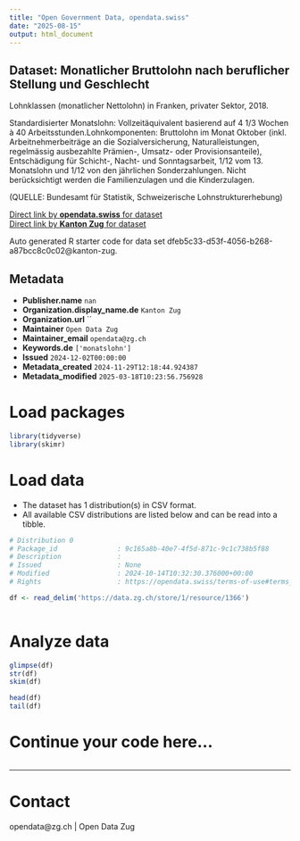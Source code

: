 ```yaml
---
title: "Open Government Data, opendata.swiss"
date: "2025-08-15"
output: html_document
---
```


## Dataset: Monatlicher Bruttolohn nach beruflicher Stellung und Geschlecht

Lohnklassen (monatlicher Nettolohn) in Franken, privater Sektor, 2018.

Standardisierter Monatslohn: Vollzeitäquivalent basierend auf 4 1/3 Wochen à 40 Arbeitsstunden.Lohnkomponenten: Bruttolohn im Monat Oktober (inkl. Arbeitnehmerbeiträge an die Sozialversicherung, Naturalleistungen, regelmässig ausbezahlte Prämien-, Umsatz- oder Provisionsanteile), Entschädigung für Schicht-, Nacht- und Sonntagsarbeit, 1/12 vom 13. Monatslohn und 1/12 von den jährlichen Sonderzahlungen. Nicht berücksichtigt werden die Familienzulagen und die Kinderzulagen.

(QUELLE: Bundesamt für Statistik, Schweizerische Lohnstrukturerhebung)

[Direct link by **opendata.swiss** for dataset](https://opendata.swiss/de/dataset/monatlicher-bruttolohn-nach-beruflicher-stellung-und-geschlecht)<br>
[Direct link by **Kanton Zug** for dataset](https://www.zg.ch/behoerden/gesundheitsdirektion/statistikfachstelle/themen/arbeitsmarkt/lohn)

Auto generated R starter code for data set dfeb5c33-d53f-4056-b268-a87bcc8c0c02@kanton-zug.

## Metadata

- **Publisher.name** `nan`
- **Organization.display_name.de** `Kanton Zug`
- **Organization.url** ``
- **Maintainer** `Open Data Zug`
- **Maintainer_email** `opendata@zg.ch`
- **Keywords.de** `['monatslohn']`
- **Issued** `2024-12-02T00:00:00`
- **Metadata_created** `2024-11-29T12:18:44.924387`
- **Metadata_modified** `2025-03-18T10:23:56.756928`


# Load packages

```r

library(tidyverse)
library(skimr)

```

# Load data

-   The dataset has 1 distribution(s) in CSV format.
-   All available CSV distributions are listed below and can be read into a tibble.

```r

# Distribution 0
# Package_id               : 9c165a8b-40e7-4f5d-871c-9c1c738b5f88
# Description              : 
# Issued                   : None
# Modified                 : 2024-10-14T10:32:30.376000+00:00
# Rights                   : https://opendata.swiss/terms-of-use#terms_by

df <- read_delim('https://data.zg.ch/store/1/resource/1366')



```

# Analyze data

```r

glimpse(df)
str(df)
skim(df)

head(df)
tail(df)

```

# Continue your code here...

```r

```

------------------------------------------------------------------------

# Contact

opendata@zg.ch | Open Data Zug
